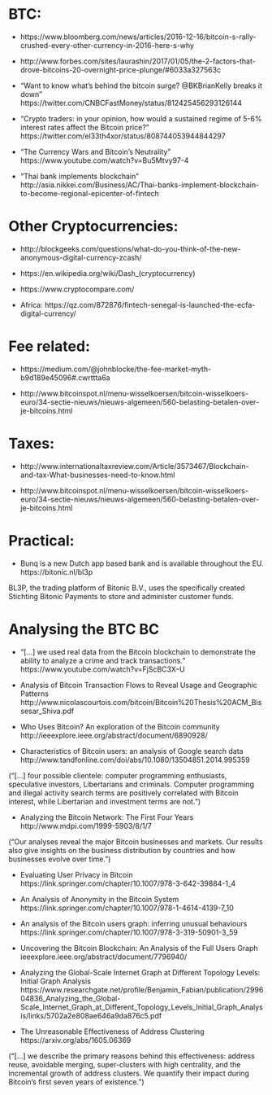 
# BTC:

- https://www.bloomberg.com/news/articles/2016-12-16/bitcoin-s-rally-crushed-every-other-currency-in-2016-here-s-why

- http://www.forbes.com/sites/laurashin/2017/01/05/the-2-factors-that-drove-bitcoins-20-overnight-price-plunge/#6033a327563c

- "Want to know what's behind the bitcoin surge? @BKBrianKelly breaks it down" https://twitter.com/CNBCFastMoney/status/812425456293126144

- "Crypto traders: in your opinion, how would a sustained regime of 5-6% interest rates affect the Bitcoin price?" https://twitter.com/el33th4xor/status/808744053944844297

- "The Currency Wars and Bitcoin's Neutrality" https://www.youtube.com/watch?v=Bu5Mtvy97-4

- "Thai bank implements blockchain" http://asia.nikkei.com/Business/AC/Thai-banks-implement-blockchain-to-become-regional-epicenter-of-fintech


# Other Cryptocurrencies:

- http://blockgeeks.com/questions/what-do-you-think-of-the-new-anonymous-digital-currency-zcash/

- https://en.wikipedia.org/wiki/Dash_(cryptocurrency)

- https://www.cryptocompare.com/


- Africa: https://qz.com/872876/fintech-senegal-is-launched-the-ecfa-digital-currency/



# Fee related:

- https://medium.com/@johnblocke/the-fee-market-myth-b9d189e45096#.cwrttta6a

- http://www.bitcoinspot.nl/menu-wisselkoersen/bitcoin-wisselkoers-euro/34-sectie-nieuws/nieuws-algemeen/560-belasting-betalen-over-je-bitcoins.html


# Taxes:

- http://www.internationaltaxreview.com/Article/3573467/Blockchain-and-tax-What-businesses-need-to-know.html

- http://www.bitcoinspot.nl/menu-wisselkoersen/bitcoin-wisselkoers-euro/34-sectie-nieuws/nieuws-algemeen/560-belasting-betalen-over-je-bitcoins.html


# Practical:

- Bunq is a new Dutch app based bank and is available throughout the EU.  https://bitonic.nl/bl3p

BL3P, the trading platform of Bitonic B.V., uses the specifically created Stichting Bitonic Payments to store and administer customer funds.  







# Analysing the BTC BC


- "[...] we used real data from the Bitcoin blockchain to demonstrate the ability to analyze a crime and track transactions." https://www.youtube.com/watch?v=FjScBC3X--U

- Analysis of Bitcoin Transaction Flows to Reveal Usage and Geographic Patterns http://www.nicolascourtois.com/bitcoin/Bitcoin%20Thesis%20ACM_Bissesar_Shiva.pdf

- Who Uses Bitcoin? An exploration of the Bitcoin community http://ieeexplore.ieee.org/abstract/document/6890928/

- Characteristics of Bitcoin users: an analysis of Google search data http://www.tandfonline.com/doi/abs/10.1080/13504851.2014.995359

("[...] four possible clientele: computer programming enthusiasts, speculative investors, Libertarians and criminals. Computer programming and illegal activity search terms are positively correlated with Bitcoin interest, while Libertarian and investment terms are not.")


- Analyzing the Bitcoin Network: The First Four Years http://www.mdpi.com/1999-5903/8/1/7

("Our analyses reveal the major Bitcoin businesses and markets. Our results also give insights on the business distribution by countries and how businesses evolve over time.")


- Evaluating User Privacy in Bitcoin https://link.springer.com/chapter/10.1007/978-3-642-39884-1_4

- An Analysis of Anonymity in the Bitcoin System https://link.springer.com/chapter/10.1007/978-1-4614-4139-7_10

- An analysis of the Bitcoin users graph: inferring unusual behaviours https://link.springer.com/chapter/10.1007/978-3-319-50901-3_59

- Uncovering the Bitcoin Blockchain: An Analysis of the Full Users Graph ieeexplore.ieee.org/abstract/document/7796940/

- Analyzing the Global-Scale Internet Graph at Different Topology Levels: Initial Graph Analysis https://www.researchgate.net/profile/Benjamin_Fabian/publication/299604836_Analyzing_the_Global-Scale_Internet_Graph_at_Different_Topology_Levels_Initial_Graph_Analysis/links/5702a2e808ae646a9da876c5.pdf


- The Unreasonable Effectiveness of Address Clustering https://arxiv.org/abs/1605.06369

("[...] we describe the primary reasons behind this effectiveness: address reuse, avoidable merging, super-clusters with high centrality, and the incremental growth of address clusters. We quantify their impact during Bitcoin's first seven years of existence.")







